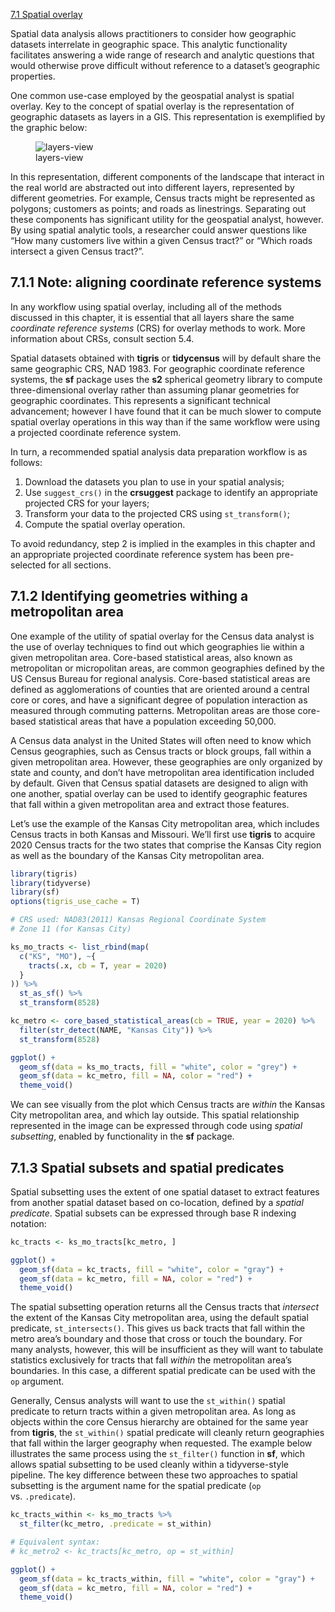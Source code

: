[7.1 Spatial overlay](https://walker-data.com/census-r/spatial-analysis-with-us-census-data.html#spatial-overlay)

Spatial data analysis allows practitioners to consider how geographic datasets interrelate in geographic space. This analytic functionality facilitates answering a wide range of research and analytic questions that would otherwise prove difficult without reference to a dataset’s geographic properties.

One common use-case employed by the geospatial analyst is spatial overlay. Key to the concept of spatial overlay is the representation of geographic datasets as layers in a GIS. This representation is exemplified by the graphic below:

![layers-view](../../.imgs/layers-view.png)

In this representation, different components of the landscape that interact in the real world are abstracted out into different layers, represented by different geometries. For example, Census tracts might be represented as polygons; customers as points; and roads as linestrings. Separating out these components has significant utility for the geospatial analyst, however. By using spatial analytic tools, a researcher could answer questions like “How many customers live within a given Census tract?” or “Which roads intersect a given Census tract?”.

## 7.1.1 Note: aligning coordinate reference systems

In any workflow using spatial overlay, including all of the methods discussed in this chapter, it is essential that all layers share the same _coordinate reference systems_ (CRS) for overlay methods to work. More information about CRSs, consult section 5.4.

Spatial datasets obtained with **tigris** or **tidycensus** will by default share the same geographic CRS, NAD 1983. For geographic coordinate reference systems, the **sf** package uses the **s2** spherical geometry library to compute three-dimensional overlay rather than assuming planar geometries for geographic coordinates. This represents a significant technical advancement; however I have found that it can be much slower to compute spatial overlay operations in this way than if the same workflow were using a projected coordinate reference system.

In turn, a recommended spatial analysis data preparation workflow is as follows:

1. Download the datasets you plan to use in your spatial analysis;
2. Use `suggest_crs()` in the **crsuggest** package to identify an appropriate projected CRS for your layers;
3. Transform your data to the projected CRS using `st_transform()`;
4. Compute the spatial overlay operation.

To avoid redundancy, step 2 is implied in the examples in this chapter and an appropriate projected coordinate reference system has been pre-selected for all sections.

## 7.1.2 Identifying geometries withing a metropolitan area

One example of the utility of spatial overlay for the Census data analyst is the use of overlay techniques to find out which geographies lie within a given metropolitan area. Core-based statistical areas, also known as metropolitan or micropolitan areas, are common geographies defined by the US Census Bureau for regional analysis. Core-based statistical areas are defined as agglomerations of counties that are oriented around a central core or cores, and have a significant degree of population interaction as measured through commuting patterns. Metropolitan areas are those core-based statistical areas that have a population exceeding 50,000.

A Census data analyst in the United States will often need to know which Census geographies, such as Census tracts or block groups, fall within a given metropolitan area. However, these geographies are only organized by state and county, and don’t have metropolitan area identification included by default. Given that Census spatial datasets are designed to align with one another, spatial overlay can be used to identify geographic features that fall within a given metropolitan area and extract those features.

Let’s use the example of the Kansas City metropolitan area, which includes Census tracts in both Kansas and Missouri. We’ll first use **tigris** to acquire 2020 Census tracts for the two states that comprise the Kansas City region as well as the boundary of the Kansas City metropolitan area.

```r
library(tigris)
library(tidyverse)
library(sf)
options(tigris_use_cache = T)

# CRS used: NAD83(2011) Kansas Regional Coordinate System 
# Zone 11 (for Kansas City)

ks_mo_tracts <- list_rbind(map(
  c("KS", "MO"), ~{
    tracts(.x, cb = T, year = 2020)
  }
)) %>% 
  st_as_sf() %>% 
  st_transform(8528)

kc_metro <- core_based_statistical_areas(cb = TRUE, year = 2020) %>%
  filter(str_detect(NAME, "Kansas City")) %>%
  st_transform(8528)

ggplot() + 
  geom_sf(data = ks_mo_tracts, fill = "white", color = "grey") + 
  geom_sf(data = kc_metro, fill = NA, color = "red") + 
  theme_void()

```
We can see visually from the plot which Census tracts are _within_ the Kansas City metropolitan area, and which lay outside. This spatial relationship represented in the image can be expressed through code using _spatial subsetting_, enabled by functionality in the **sf** package.

## 7.1.3 Spatial subsets and spatial predicates

Spatial subsetting uses the extent of one spatial dataset to extract features from another spatial dataset based on co-location, defined by a _spatial predicate_. Spatial subsets can be expressed through base R indexing notation:

```r
kc_tracts <- ks_mo_tracts[kc_metro, ]

ggplot() +
  geom_sf(data = kc_tracts, fill = "white", color = "gray") +
  geom_sf(data = kc_metro, fill = NA, color = "red") +
  theme_void()
```
The spatial subsetting operation returns all the Census tracts that _intersect_ the extent of the Kansas City metropolitan area, using the default spatial predicate, `st_intersects()`. This gives us back tracts that fall within the metro area’s boundary and those that cross or touch the boundary. For many analysts, however, this will be insufficient as they will want to tabulate statistics exclusively for tracts that fall _within_ the metropolitan area’s boundaries. In this case, a different spatial predicate can be used with the `op` argument.

Generally, Census analysts will want to use the `st_within()` spatial predicate to return tracts within a given metropolitan area. As long as objects within the core Census hierarchy are obtained for the same year from **tigris**, the `st_within()` spatial predicate will cleanly return geographies that fall within the larger geography when requested. The example below illustrates the same process using the `st_filter()` function in **sf**, which allows spatial subsetting to be used cleanly within a tidyverse-style pipeline. The key difference between these two approaches to spatial subsetting is the argument name for the spatial predicate (`op` vs. `.predicate`).

```r
kc_tracts_within <- ks_mo_tracts %>% 
  st_filter(kc_metro, .predicate = st_within)

# Equivalent syntax:
# kc_metro2 <- kc_tracts[kc_metro, op = st_within]

ggplot() +
  geom_sf(data = kc_tracts_within, fill = "white", color = "gray") +
  geom_sf(data = kc_metro, fill = NA, color = "red") +
  theme_void()
```

